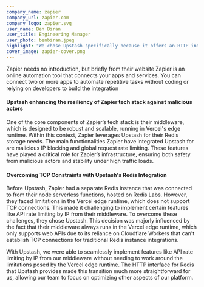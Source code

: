 ```yaml
---
company_name: zapier
company_url: zapier.com
company_logo: zapier.svg
user_name: Ben Biran
user_title: Engineering Manager
user_photo: benbiran.jpeg
highlight: "We chose Upstash specifically because it offers an HTTP interface for Redis, which perfectly suited our needs"
cover_image: zapier-cover.png
---
```



Zapier needs no introduction, but briefly from their website Zapier is an online automation tool that connects your apps and services. You can connect two or more apps to automate repetitive tasks without coding or relying on developers to build the integration
#### Upstash enhancing the resiliency of Zapier tech stack against malicious actors

One of the core components of Zapier’s tech stack is their middleware, which is designed to be robust and scalable, running in Vercel's edge runtime. Within this context, Zapier leverages Upstash for their Redis storage needs. The main functionalities Zapier have integrated Upstash for are malicious IP blocking and global request rate limiting. These features have played a critical role for Zapier’s infrastructure, ensuring both safety from malicious actors and stability under high traffic loads.
#### Overcoming TCP Constraints with Upstash's Redis Integration

Before Upstash, Zapier had a separate Redis instance that was connected to from their node serverless functions, hosted on Redis Labs. However, they faced limitations in the Vercel edge runtime, which does not support TCP connections. This made it challenging to implement certain features like API rate limiting by IP from their middleware. To overcome these challenges, they chose Upstash. This decision was majorly influenced by the fact that their middleware always runs in the Vercel edge runtime, which only supports web APIs due to its reliance on Cloudflare Workers that can't establish TCP connections for traditional Redis instance integrations.

<Highlight name="Ben Biran" title="Engineering Manager" photo="benbiran.jpeg">
With Upstash, we were able to seamlessly implement features like API rate limiting by IP from our middleware without needing to work around the limitations posed by the Vercel edge runtime. The HTTP interface for Redis that Upstash provides made this transition much more straightforward for us, allowing our team to focus on optimizing other aspects of our platform.
</Highlight>